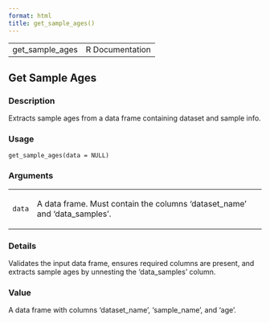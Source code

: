 ```yaml
---
format: html
title: get_sample_ages()
---
```


<html><head>
<meta http-equiv="Content-Type" content="text/html; charset=utf-8" />
<meta name="viewport" content="width=device-width, initial-scale=1.0, user-scalable=yes" />
<link rel="stylesheet" href="https://cdn.jsdelivr.net/npm/katex@0.15.3/dist/katex.min.css">
<script type="text/javascript">
const macros = { "\\R": "\\textsf{R}", "\\code": "\\texttt"};
function processMathHTML() {
    var l = document.getElementsByClassName('reqn');
    for (let e of l) { katex.render(e.textContent, e, { throwOnError: false, macros }); }
    return;
}</script>
<script defer src="https://cdn.jsdelivr.net/npm/katex@0.15.3/dist/katex.min.js"
    onload="processMathHTML();"></script>
<link rel="stylesheet" type="text/css" href="R.css" />
</head><body><div class="container"><main>

<table style="width: 100%;"><tr><td>get_sample_ages</td><td style="text-align: right;">R Documentation</td></tr></table>

<h2>Get Sample Ages</h2>

<h3>Description</h3>

<p>Extracts sample ages from a data frame containing dataset and sample info.
</p>


<h3>Usage</h3>

<pre><code class='language-R'>get_sample_ages(data = NULL)
</code></pre>


<h3>Arguments</h3>

<table role = "presentation">
<tr><td><code id="data">data</code></td>
<td>
<p>A data frame. Must contain the columns 'dataset_name' and 'data_samples'.</p>
</td></tr>
</table>


<h3>Details</h3>

<p>Validates the input data frame, ensures required columns are present, and
extracts sample ages by unnesting the 'data_samples' column.
</p>


<h3>Value</h3>

<p>A data frame with columns 'dataset_name', 'sample_name', and 'age'.
</p>

</main>

</div>
</body></html>

